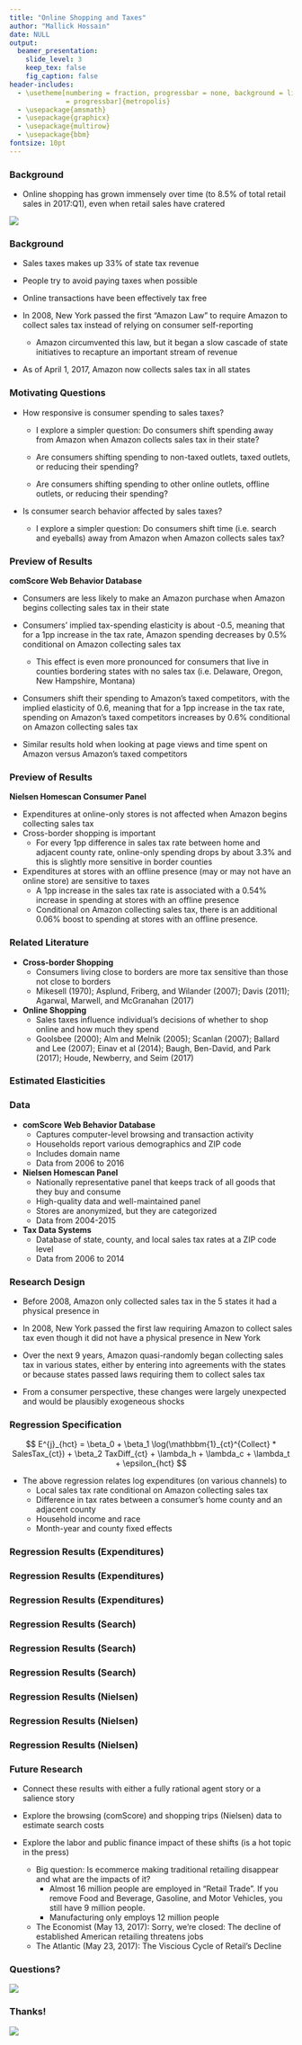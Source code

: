 ```yaml
---
title: "Online Shopping and Taxes"
author: "Mallick Hossain"
date: NULL
output:
  beamer_presentation:
    slide_level: 3
    keep_tex: false
    fig_caption: false
header-includes:
  - \usetheme[numbering = fraction, progressbar = none, background = light, sectionpage
              = progressbar]{metropolis}
  - \usepackage{amsmath}
  - \usepackage{graphicx}
  - \usepackage{multirow}
  - \usepackage{bbm}
fontsize: 10pt
---
```


### Background
* Online shopping has grown immensely over time (to 8.5% of total retail sales in 2017:Q1), even when retail sales have cratered

\centering
![](/home/mallick/Dropbox/Research/OnlineShopping/code/5_figures/retailOnline.png)

### Background
* Sales taxes makes up 33% of state tax revenue    

* People try to avoid paying taxes when possible^\textcolor{blue}{[Citation needed]}^  
* Online transactions have been effectively tax free  
* In 2008, New York passed the first "Amazon Law" to require Amazon to collect sales tax instead of relying on consumer self-reporting  
    + Amazon circumvented this law, but it began a slow cascade of state initiatives to recapture an important stream of revenue  
* As of April 1, 2017, Amazon now collects sales tax in all states

### Motivating Questions
* How responsive is consumer spending to sales taxes?

    + I explore a simpler question: Do consumers shift spending away from Amazon when Amazon collects sales tax in their state?
    
    + Are consumers shifting spending to non-taxed outlets, taxed outlets, or reducing their spending?
    
    + Are consumers shifting spending to other online outlets, offline outlets, or reducing their spending?

* Is consumer search behavior affected by sales taxes?
    
    + I explore a simpler question: Do consumers shift time (i.e. search and eyeballs) away from Amazon when Amazon collects sales tax?

### Preview of Results

**comScore Web Behavior Database**

* Consumers are less likely to make an Amazon purchase when Amazon begins collecting sales tax in their state

* Consumers' implied tax-spending elasticity is about -0.5, meaning that for a 1pp increase in the tax rate, Amazon spending decreases by 0.5% conditional on Amazon collecting sales tax 
    + This effect is even more pronounced for consumers that live in counties bordering states with no sales tax (i.e. Delaware, Oregon, New Hampshire, Montana)
* Consumers shift their spending to Amazon's taxed competitors, with the implied elasticity of 0.6, meaning that for a 1pp increase in the tax rate, spending on Amazon's taxed competitors increases by 0.6% conditional on Amazon collecting sales tax
* Similar results hold when looking at page views and time spent on Amazon versus Amazon's taxed competitors

### Preview of Results

**Nielsen Homescan Consumer Panel**

* Expenditures at online-only stores is not affected when Amazon begins collecting sales tax
* Cross-border shopping is important
    + For every 1pp difference in sales tax rate between home and adjacent county rate, online-only spending drops by about 3.3% and this is slightly more sensitive in border counties
* Expenditures at stores with an offline presence (may or may not have an online store) are sensitive to taxes
    + A 1pp increase in the sales tax rate is associated with a 0.54% increase in spending at stores with an offline presence
    + Conditional on Amazon collecting sales tax, there is an additional 0.06% boost to spending at stores with an offline presence.
    

### Related Literature
* **Cross-border Shopping**
    + Consumers living close to borders are more tax sensitive than those not close to borders
    + Mikesell (1970); Asplund, Friberg, and Wilander (2007); Davis (2011); Agarwal, Marwell, and McGranahan (2017)

* **Online Shopping**
    + Sales taxes influence individual's decisions of whether to shop online and how much they spend
    + Goolsbee (2000); Alm and Melnik (2005); Scanlan (2007); Ballard and Lee (2007); Einav et al (2014); Baugh, Ben-David, and Park (2017); Houde, Newberry, and Seim (2017)
    
### Estimated Elasticities

\begin{table}[]
\centering
\caption{Cross-Border Shopping Elasticities}
\label{tab:elasticity}
\resizebox{\linewidth}{!}{
\begin{tabular}{lll}
\hline
Elasticity Type           & Paper                     & Estimate     \\ \hline
\multirow{6}{3.5cm}{Cross-border Price-Expenditure} &
Asplund, Friberg, Wilander (2007) -- Foreign price    & 0.2 to 0.5   \\  
& Asplund, Friberg, Wilander (2007) -- Domestic price & -0.2 to -1.3 \\
& Agarwal, Marwell, McGranahan (2017)                 & -2 to -30    \\
& Davis (2011)                                        & -2.2 to -3.6 \\
& Agarwal, Chomsisengphet, Qian, Xu (2017)            & -2.3         \\
& Mikesell (1970)                                     & -6.3         \\ \hline
\multirow{5}{3.5cm}{Tax-Purchase} &
Scanlan (2007)                                        &  0.0          \\
& Ballard \& Lee (2007)                               & -0.2          \\
& Alm \& Melnik (2005)                                & -0.5          \\
& Einav, Knoepfle, Levin, \& Sundaresan (2014)        & -1.8          \\
& Goolsbee (2000)                                     & -2.3          \\ \hline
\multirow{4}{3.5cm}{Tax-Price} &
\textbf{Hossain (2017) - non-Amazon spending}         & \textbf{0.6}  \\
& \textbf{Hossain (2017) - Amazon spending}           & \textbf{-0.5} \\
& Baugh, Ben-David, \& Park (2017)                    & -1.2 to -1.4  \\
& Houde, Newberry, \& Seim (2017)                     & -1.3          \\ \hline
\end{tabular}}
\end{table}

### Data
* **comScore Web Behavior Database**
    + Captures computer-level browsing and transaction activity 
    + Households report various demographics and ZIP code
    + Includes domain name
    + Data from 2006 to 2016
    
* **Nielsen Homescan Panel**
    + Nationally representative panel that keeps track of all goods that they buy and consume
    + High-quality data and well-maintained panel
    + Stores are anonymized, but they are categorized
    + Data from 2004-2015
    
* **Tax Data Systems**
    + Database of state, county, and local sales tax rates at a ZIP code level
    + Data from 2006 to 2014
    
### Research Design
* Before 2008, Amazon only collected sales tax in the 5 states it had a physical presence in

* In 2008, New York passed the first law requiring Amazon to collect sales tax even though it did not have a physical presence in New York

* Over the next 9 years, Amazon quasi-randomly began collecting sales tax in various states, either by entering into agreements with the states or because states passed laws requiring them to collect sales tax

* From a consumer perspective, these changes were largely unexpected and would be plausibly exogeneous shocks

### Regression Specification

$$
E^{j}_{hct} = \beta_0 + \beta_1 \log(\mathbbm{1}_{ct}^{Collect} * SalesTax_{ct}) +
\beta_2 TaxDiff_{ct} + \lambda_h + \lambda_c + \lambda_t + \epsilon_{hct}
$$

* The above regression relates log expenditures (on various channels) to 
    + Local sales tax rate conditional on Amazon collecting sales tax
    + Difference in tax rates between a consumer's home county and an adjacent county
    + Household income and race
    + Month-year and county fixed effects

### Regression Results (Expenditures)
\begin{table}[!htbp] \centering 
  \caption{Amazon Expenditures} 
  \label{} 
\resizebox{0.98\textwidth}{!}{
\begin{tabular}{@{\extracolsep{5pt}}lccccccccc} 
\\[-1.8ex]\hline 
\hline \\[-1.8ex] 
 & \multicolumn{9}{c}{\textit{Dependent variable:}} \\ 
\cline{2-10} 
\\[-1.8ex] & \multicolumn{9}{c}{Log Expenditures} \\ 
 & \multicolumn{5}{c}{All Counties} & \multicolumn{4}{c}{Border Counties} \\ 
\\[-1.8ex] & (1) & (2) & (3) & (4) & (5) & (6) & (7) & (8) & (9)\\ 
\hline \\[-1.8ex] 
 Collect & $-$0.037$^{***}$ &  &  &  &  & $-$0.233$^{**}$ &  &  &  \\ 
  & (0.011) &  &  &  &  & (0.105) &  &  &  \\ 
  & & & & & & & & & \\ 
 Log(1 + Sales Tax) &  & 0.525 &  &  &  &  & $-$12.144$^{*}$ &  & $-$12.267$^{*}$ \\ 
  &  & (1.198) &  &  &  &  & (6.498) &  & (6.494) \\ 
  & & & & & & & & & \\ 
 Log(1 + Sales Tax * Collect) &  &  & $-$0.500$^{**}$ & $-$0.498$^{**}$ & $-$0.498$^{**}$ &  &  & $-$3.892$^{**}$ & $-$3.920$^{**}$ \\ 
  &  &  & (0.233) & (0.233) & (0.233) &  &  & (1.729) & (1.728) \\ 
  & & & & & & & & & \\ 
 Tax Diff &  &  &  & $-$0.346 &  &  &  &  &  \\ 
  &  &  &  & (1.440) &  &  &  &  &  \\ 
  & & & & & & & & & \\ 
 Tax Ratio &  &  &  &  & $-$0.392 &  &  &  &  \\ 
  &  &  &  &  & (1.510) &  &  &  &  \\ 
  & & & & & & & & & \\ 
\hline \\[-1.8ex] 
Observations & 156,462 & 99,541 & 99,541 & 99,541 & 99,541 & 3,443 & 3,443 & 3,443 & 3,443 \\ 
R$^{2}$ & 0.067 & 0.064 & 0.065 & 0.065 & 0.065 & 0.102 & 0.101 & 0.102 & 0.103 \\ 
Adjusted R$^{2}$ & 0.051 & 0.040 & 0.040 & 0.040 & 0.040 & 0.061 & 0.061 & 0.061 & 0.062 \\ 
\hline 
\hline \\[-1.8ex] 
\textit{Note:}  & \multicolumn{9}{l}{$^{*}$p$<$0.1; $^{**}$p$<$0.05; $^{***}$p$<$0.01} \\ 
 & \multicolumn{9}{l}{Household race and income as well as month-year, county, and product category} \\ 
 & \multicolumn{9}{l}{fixed effects are included in the above regressions and standard errors are} \\ 
 & \multicolumn{9}{l}{clustered at the year-month and county level.} \\ 
\end{tabular}}
\end{table} 

### Regression Results (Expenditures)
\begin{table}[!htbp] \centering 
  \caption{Taxed Non-Amazon Expenditures} 
  \label{} 
\resizebox{0.98\textwidth}{!}{
\begin{tabular}{@{\extracolsep{5pt}}lccccccccc} 
\\[-1.8ex]\hline 
\hline \\[-1.8ex] 
 & \multicolumn{9}{c}{\textit{Dependent variable:}} \\ 
\cline{2-10} 
\\[-1.8ex] & \multicolumn{9}{c}{Log Expenditures} \\ 
 & \multicolumn{5}{c}{All Counties} & \multicolumn{4}{c}{Border Counties} \\ 
\\[-1.8ex] & (1) & (2) & (3) & (4) & (5) & (6) & (7) & (8) & (9)\\ 
\hline \\[-1.8ex] 
 Collect & 0.002 &  &  &  &  & 0.081 &  &  &  \\ 
  & (0.010) &  &  &  &  & (0.124) &  &  &  \\ 
  & & & & & & & & & \\ 
 Log(1 + Sales Tax) &  & $-$1.147 &  &  &  &  & 3.427 &  & 3.297 \\ 
  &  & (0.816) &  &  &  &  & (5.174) &  & (5.177) \\ 
  & & & & & & & & & \\ 
 Log(1 + Sales Tax * Collect) &  &  & 0.583$^{***}$ & 0.586$^{***}$ & 0.586$^{***}$ &  &  & 1.681 & 1.640 \\ 
  &  &  & (0.184) & (0.184) & (0.184) &  &  & (2.050) & (2.051) \\ 
  & & & & & & & & & \\ 
 Tax Diff &  &  &  & $-$0.580 &  &  &  &  &  \\ 
  &  &  &  & (1.013) &  &  &  &  &  \\ 
  & & & & & & & & & \\ 
 Tax Ratio &  &  &  &  & $-$0.601 &  &  &  &  \\ 
  &  &  &  &  & (1.063) &  &  &  &  \\ 
  & & & & & & & & & \\ 
\hline \\[-1.8ex] 
Observations & 227,411 & 181,217 & 181,217 & 181,217 & 181,217 & 5,584 & 5,584 & 5,584 & 5,584 \\ 
R$^{2}$ & 0.044 & 0.048 & 0.048 & 0.048 & 0.048 & 0.059 & 0.059 & 0.059 & 0.059 \\ 
Adjusted R$^{2}$ & 0.032 & 0.033 & 0.033 & 0.033 & 0.033 & 0.032 & 0.032 & 0.032 & 0.032 \\ 
\hline 
\hline \\[-1.8ex] 
\textit{Note:}  & \multicolumn{9}{l}{$^{*}$p$<$0.1; $^{**}$p$<$0.05; $^{***}$p$<$0.01} \\ 
 & \multicolumn{9}{l}{Household race and income as well as month-year, county, and product category} \\ 
 & \multicolumn{9}{l}{fixed effects are included in the above regressions and standard errors are} \\ 
 & \multicolumn{9}{l}{clustered at the year-month and county level.} \\ 
\end{tabular}}
\end{table} 

### Regression Results (Expenditures)
\begin{table}[!htbp] \centering 
  \caption{Non-Taxed Non-Amazon Expenditures} 
  \label{} 
  \resizebox{0.98\textwidth}{!}{
\begin{tabular}{@{\extracolsep{5pt}}lccccccccc} 
\\[-1.8ex]\hline 
\hline \\[-1.8ex] 
 & \multicolumn{9}{c}{\textit{Dependent variable:}} \\ 
\cline{2-10} 
\\[-1.8ex] & \multicolumn{9}{c}{Log Expenditures} \\ 
 & \multicolumn{5}{c}{All Counties} & \multicolumn{4}{c}{Border Counties} \\ 
\\[-1.8ex] & (1) & (2) & (3) & (4) & (5) & (6) & (7) & (8) & (9)\\ 
\hline \\[-1.8ex] 
 Collect & 0.006 &  &  &  &  & $-$0.182 &  &  &  \\ 
  & (0.011) &  &  &  &  & (0.130) &  &  &  \\ 
  & & & & & & & & & \\ 
 Log(1 + Sales Tax) &  & $-$0.265 &  &  &  &  & 19.211$^{***}$ &  & 19.446$^{***}$ \\ 
  &  & (0.894) &  &  &  &  & (5.694) &  & (5.698) \\ 
  & & & & & & & & & \\ 
 Log(1 + Sales Tax * Collect) &  &  & $-$0.084 & $-$0.083 & $-$0.083 &  &  & $-$2.087 & $-$2.352 \\ 
  &  &  & (0.216) & (0.216) & (0.216) &  &  & (2.104) & (2.103) \\ 
  & & & & & & & & & \\ 
 Tax Diff &  &  &  & $-$0.192 &  &  &  &  &  \\ 
  &  &  &  & (1.126) &  &  &  &  &  \\ 
  & & & & & & & & & \\ 
 Tax Ratio &  &  &  &  & $-$0.161 &  &  &  &  \\ 
  &  &  &  &  & (1.182) &  &  &  &  \\ 
  & & & & & & & & & \\ 
\hline \\[-1.8ex] 
Observations & 213,613 & 167,907 & 167,907 & 167,907 & 167,907 & 4,914 & 4,914 & 4,914 & 4,914 \\ 
R$^{2}$ & 0.037 & 0.043 & 0.043 & 0.043 & 0.043 & 0.063 & 0.065 & 0.063 & 0.065 \\ 
Adjusted R$^{2}$ & 0.024 & 0.027 & 0.027 & 0.027 & 0.027 & 0.033 & 0.035 & 0.032 & 0.035 \\ 
\hline 
\hline \\[-1.8ex] 
\textit{Note:}  & \multicolumn{9}{l}{$^{*}$p$<$0.1; $^{**}$p$<$0.05; $^{***}$p$<$0.01} \\ 
 & \multicolumn{9}{l}{Household race and income as well as month-year, county, and product category} \\ 
 & \multicolumn{9}{l}{fixed effects are included in the above regressions and standard errors are} \\ 
 & \multicolumn{9}{l}{clustered at the year-month and county level.} \\ 
\end{tabular} }
\end{table} 

### Regression Results (Search)
\begin{table}[!htbp] \centering 
  \caption{Amazon Search Duration} 
  \label{} 
  \resizebox{0.98\textwidth}{!}{
\begin{tabular}{@{\extracolsep{5pt}}lccccccccc} 
\\[-1.8ex]\hline 
\hline \\[-1.8ex] 
 & \multicolumn{9}{c}{\textit{Dependent variable:}} \\ 
\cline{2-10} 
\\[-1.8ex] & \multicolumn{9}{c}{Log Expenditures} \\ 
 & \multicolumn{5}{c}{All Counties} & \multicolumn{4}{c}{Border Counties} \\ 
\\[-1.8ex] & (1) & (2) & (3) & (4) & (5) & (6) & (7) & (8) & (9)\\ 
\hline \\[-1.8ex] 
 Collect & $-$0.030$^{***}$ &  &  &  &  & $-$0.290$^{***}$ &  &  &  \\ 
  & (0.010) &  &  &  &  & (0.100) &  &  &  \\ 
  & & & & & & & & & \\ 
 Log(1 + Sales Tax) &  & $-$1.782 &  &  &  &  & $-$20.383$^{***}$ &  & $-$20.537$^{***}$ \\ 
  &  & (1.096) &  &  &  &  & (6.214) &  & (6.207) \\ 
  & & & & & & & & & \\ 
 Log(1 + Sales Tax * Collect) &  &  & $-$0.401$^{*}$ & $-$0.401$^{*}$ & $-$0.401$^{*}$ &  &  & $-$4.857$^{***}$ & $-$4.902$^{***}$ \\ 
  &  &  & (0.213) & (0.214) & (0.213) &  &  & (1.654) & (1.652) \\ 
  & & & & & & & & & \\ 
 Tax Diff &  &  &  & 0.037 &  &  &  &  &  \\ 
  &  &  &  & (1.318) &  &  &  &  &  \\ 
  & & & & & & & & & \\ 
 Tax Ratio &  &  &  &  & 0.063 &  &  &  &  \\ 
  &  &  &  &  & (1.382) &  &  &  &  \\ 
  & & & & & & & & & \\ 
\hline \\[-1.8ex] 
Observations & 156,462 & 99,541 & 99,541 & 99,541 & 99,541 & 3,443 & 3,443 & 3,443 & 3,443 \\ 
R$^{2}$ & 0.076 & 0.082 & 0.082 & 0.082 & 0.082 & 0.118 & 0.118 & 0.118 & 0.121 \\ 
Adjusted R$^{2}$ & 0.060 & 0.057 & 0.057 & 0.057 & 0.057 & 0.078 & 0.079 & 0.078 & 0.081 \\ 
\hline 
\hline \\[-1.8ex] 
\textit{Note:}  & \multicolumn{9}{l}{$^{*}$p$<$0.1; $^{**}$p$<$0.05; $^{***}$p$<$0.01} \\ 
 & \multicolumn{9}{l}{Household race and income as well as month-year, county, and product category} \\ 
 & \multicolumn{9}{l}{fixed effects are included in the above regressions and standard errors are} \\ 
 & \multicolumn{9}{l}{clustered at the year-month and county level.} \\ 
\end{tabular} }
\end{table} 

### Regression Results (Search)
\begin{table}[!htbp] \centering 
  \caption{Taxed Non-Amazon Search Duration} 
  \label{} 
  \resizebox{0.98\textwidth}{!}{
\begin{tabular}{@{\extracolsep{5pt}}lccccccccc} 
\\[-1.8ex]\hline 
\hline \\[-1.8ex] 
 & \multicolumn{9}{c}{\textit{Dependent variable:}} \\ 
\cline{2-10} 
\\[-1.8ex] & \multicolumn{9}{c}{Log Expenditures} \\ 
 & \multicolumn{5}{c}{All Counties} & \multicolumn{4}{c}{Border Counties} \\ 
\\[-1.8ex] & (1) & (2) & (3) & (4) & (5) & (6) & (7) & (8) & (9)\\ 
\hline \\[-1.8ex] 
 Collect & 0.011 &  &  &  &  & $-$0.029 &  &  &  \\ 
  & (0.009) &  &  &  &  & (0.106) &  &  &  \\ 
  & & & & & & & & & \\ 
 Log(1 + Sales Tax) &  & 0.270 &  &  &  &  & 16.928$^{***}$ &  & 16.964$^{***}$ \\ 
  &  & (0.706) &  &  &  &  & (4.405) &  & (4.407) \\ 
  & & & & & & & & & \\ 
 Log(1 + Sales Tax * Collect) &  &  & 0.094 & 0.091 & 0.091 &  &  & $-$0.236 & $-$0.447 \\ 
  &  &  & (0.159) & (0.159) & (0.159) &  &  & (1.747) & (1.746) \\ 
  & & & & & & & & & \\ 
 Tax Diff &  &  &  & 0.580 &  &  &  &  &  \\ 
  &  &  &  & (0.877) &  &  &  &  &  \\ 
  & & & & & & & & & \\ 
 Tax Ratio &  &  &  &  & 0.692 &  &  &  &  \\ 
  &  &  &  &  & (0.921) &  &  &  &  \\ 
  & & & & & & & & & \\ 
\hline \\[-1.8ex] 
Observations & 227,411 & 181,217 & 181,217 & 181,217 & 181,217 & 5,584 & 5,584 & 5,584 & 5,584 \\ 
R$^{2}$ & 0.046 & 0.052 & 0.052 & 0.052 & 0.052 & 0.059 & 0.061 & 0.059 & 0.061 \\ 
Adjusted R$^{2}$ & 0.034 & 0.037 & 0.037 & 0.037 & 0.037 & 0.032 & 0.035 & 0.032 & 0.035 \\ 
\hline 
\hline \\[-1.8ex] 
\textit{Note:}  & \multicolumn{9}{l}{$^{*}$p$<$0.1; $^{**}$p$<$0.05; $^{***}$p$<$0.01} \\ 
 & \multicolumn{9}{l}{Household race and income as well as month-year, county, and product category} \\ 
 & \multicolumn{9}{l}{fixed effects are included in the above regressions and standard errors are} \\ 
 & \multicolumn{9}{l}{clustered at the year-month and county level.} \\ 
\end{tabular} }
\end{table} 

### Regression Results (Search)
\begin{table}[!htbp] \centering 
  \caption{Non-Taxed Non-Amazon Search Duration} 
  \label{} 
  \resizebox{0.98\textwidth}{!}{
\begin{tabular}{@{\extracolsep{5pt}}lccccccccc} 
\\[-1.8ex]\hline 
\hline \\[-1.8ex] 
 & \multicolumn{9}{c}{\textit{Dependent variable:}} \\ 
\cline{2-10} 
\\[-1.8ex] & \multicolumn{9}{c}{Log Expenditures} \\ 
 & \multicolumn{5}{c}{All Counties} & \multicolumn{4}{c}{Border Counties} \\ 
\\[-1.8ex] & (1) & (2) & (3) & (4) & (5) & (6) & (7) & (8) & (9)\\ 
\hline \\[-1.8ex] 
 Collect & 0.018 &  &  &  &  & 0.112 &  &  &  \\ 
  & (0.013) &  &  &  &  & (0.155) &  &  &  \\ 
  & & & & & & & & & \\ 
 Log(1 + Sales Tax) &  & 2.690$^{***}$ &  &  &  &  & $-$1.413 &  & $-$1.629 \\ 
  &  & (1.029) &  &  &  &  & (6.811) &  & (6.815) \\ 
  & & & & & & & & & \\ 
 Log(1 + Sales Tax * Collect) &  &  & 0.592$^{**}$ & 0.588$^{**}$ & 0.588$^{**}$ &  &  & 2.139 & 2.161 \\ 
  &  &  & (0.248) & (0.248) & (0.248) &  &  & (2.514) & (2.516) \\ 
  & & & & & & & & & \\ 
 Tax Diff &  &  &  & 1.480 &  &  &  &  &  \\ 
  &  &  &  & (1.295) &  &  &  &  &  \\ 
  & & & & & & & & & \\ 
 Tax Ratio &  &  &  &  & 1.517 &  &  &  &  \\ 
  &  &  &  &  & (1.360) &  &  &  &  \\ 
  & & & & & & & & & \\ 
\hline \\[-1.8ex] 
Observations & 213,613 & 167,907 & 167,907 & 167,907 & 167,907 & 4,914 & 4,914 & 4,914 & 4,914 \\ 
R$^{2}$ & 0.075 & 0.075 & 0.075 & 0.075 & 0.075 & 0.090 & 0.090 & 0.091 & 0.091 \\ 
Adjusted R$^{2}$ & 0.062 & 0.060 & 0.060 & 0.060 & 0.060 & 0.061 & 0.061 & 0.061 & 0.061 \\ 
\hline 
\hline \\[-1.8ex] 
\textit{Note:}  & \multicolumn{9}{l}{$^{*}$p$<$0.1; $^{**}$p$<$0.05; $^{***}$p$<$0.01} \\ 
 & \multicolumn{9}{l}{Household race and income as well as month-year, county, and product category} \\ 
 & \multicolumn{9}{l}{fixed effects are included in the above regressions and standard errors are} \\ 
 & \multicolumn{9}{l}{clustered at the year-month and county level.} \\ 
\end{tabular} }
\end{table} 

### Regression Results (Nielsen)
\begin{table}[!htbp] \centering 
  \caption{Online Expenditures} 
  \label{} 
  \resizebox{0.98\textwidth}{!}{
\begin{tabular}{@{\extracolsep{5pt}}lcccccccccc} 
\\[-1.8ex]\hline 
\hline \\[-1.8ex] 
 & \multicolumn{10}{c}{\textit{Dependent variable:}} \\ 
\cline{2-11} 
\\[-1.8ex] & \multicolumn{10}{c}{Log Expenditures} \\ 
 & \multicolumn{6}{c}{All Counties} & \multicolumn{4}{c}{Border Counties} \\ 
\\[-1.8ex] & (1) & (2) & (3) & (4) & (5) & (6) & (7) & (8) & (9) & (10)\\ 
\hline \\[-1.8ex] 
 Collect & 0.010 &  &  &  &  &  & $-$0.235$^{***}$ &  &  &  \\ 
  & (0.006) &  &  &  &  &  & (0.055) &  &  &  \\ 
  & & & & & & & & & & \\ 
 Log(1 + Sales Tax) &  & $-$0.392 &  & $-$0.356 &  &  &  & $-$4.088 &  & $-$4.010 \\ 
  &  & (0.590) &  & (0.592) &  &  &  & (3.860) &  & (3.857) \\ 
  & & & & & & & & & & \\ 
 Log(1 + Sales Tax * Collect) &  &  & $-$0.095 & $-$0.090 & $-$0.055 & $-$0.056 &  &  & $-$4.022$^{***}$ & $-$4.018$^{***}$ \\ 
  &  &  & (0.112) & (0.113) & (0.113) & (0.113) &  &  & (0.910) & (0.910) \\ 
  & & & & & & & & & & \\ 
 Tax Diff &  &  &  &  & $-$3.339$^{***}$ &  &  &  &  &  \\ 
  &  &  &  &  & (0.693) &  &  &  &  &  \\ 
  & & & & & & & & & & \\ 
 Tax Ratio &  &  &  &  &  & $-$3.534$^{***}$ &  &  &  &  \\ 
  &  &  &  &  &  & (0.728) &  &  &  &  \\ 
  & & & & & & & & & & \\ 
\hline \\[-1.8ex] 
Observations & 618,386 & 444,606 & 444,606 & 444,606 & 444,606 & 444,606 & 12,131 & 12,131 & 12,131 & 12,131 \\ 
R$^{2}$ & 0.064 & 0.072 & 0.072 & 0.072 & 0.072 & 0.072 & 0.099 & 0.097 & 0.099 & 0.099 \\ 
Adjusted R$^{2}$ & 0.059 & 0.067 & 0.067 & 0.067 & 0.067 & 0.067 & 0.086 & 0.085 & 0.087 & 0.087 \\ 
\hline 
\hline \\[-1.8ex] 
\textit{Note:}  & \multicolumn{10}{l}{$^{*}$p$<$0.1; $^{**}$p$<$0.05; $^{***}$p$<$0.01} \\ 
 & \multicolumn{10}{l}{Household race and income as well as month-year, county, and product category} \\ 
 & \multicolumn{10}{l}{fixed effects are included in the above regressions and standard errors are} \\ 
 & \multicolumn{10}{l}{clustered at the year-month and county level.} \\ 
\end{tabular} }
\end{table} 

### Regression Results (Nielsen)
\begin{table}[!htbp] \centering 
  \caption{Offline Expenditures} 
  \label{} 
  \resizebox{0.98\textwidth}{!}{
\begin{tabular}{@{\extracolsep{5pt}}lcccccccccc} 
\\[-1.8ex]\hline 
\hline \\[-1.8ex] 
 & \multicolumn{10}{c}{\textit{Dependent variable:}} \\ 
\cline{2-11} 
\\[-1.8ex] & \multicolumn{10}{c}{Log Expenditures} \\ 
 & \multicolumn{6}{c}{All Counties} & \multicolumn{4}{c}{Border Counties} \\ 
\\[-1.8ex] & (1) & (2) & (3) & (4) & (5) & (6) & (7) & (8) & (9) & (10)\\ 
\hline \\[-1.8ex] 
 Collect & 0.008$^{***}$ &  &  &  &  &  & $-$0.002 &  &  &  \\ 
  & (0.001) &  &  &  &  &  & (0.014) &  &  &  \\ 
  & & & & & & & & & & \\ 
 Log(1 + Sales Tax) &  & 0.545$^{***}$ &  & 0.530$^{***}$ &  &  &  & $-$1.672$^{**}$ &  & $-$1.675$^{**}$ \\ 
  &  & (0.119) &  & (0.119) &  &  &  & (0.800) &  & (0.800) \\ 
  & & & & & & & & & & \\ 
 Log(1 + Sales Tax * Collect) &  &  & 0.064$^{**}$ & 0.057$^{**}$ & 0.062$^{**}$ & 0.062$^{**}$ &  &  & 0.031 & 0.042 \\ 
  &  &  & (0.026) & (0.026) & (0.026) & (0.026) &  &  & (0.227) & (0.227) \\ 
  & & & & & & & & & & \\ 
 Tax Diff &  &  &  &  & 0.174 &  &  &  &  &  \\ 
  &  &  &  &  & (0.144) &  &  &  &  &  \\ 
  & & & & & & & & & & \\ 
 Tax Ratio &  &  &  &  &  & 0.182 &  &  &  &  \\ 
  &  &  &  &  &  & (0.152) &  &  &  &  \\ 
  & & & & & & & & & & \\ 
\hline \\[-1.8ex] 
Observations & 6,001,547 & 4,209,893 & 4,209,893 & 4,209,893 & 4,209,893 & 4,209,893 & 107,630 & 107,630 & 107,630 & 107,630 \\ 
R$^{2}$ & 0.088 & 0.091 & 0.091 & 0.091 & 0.091 & 0.091 & 0.094 & 0.094 & 0.094 & 0.094 \\ 
Adjusted R$^{2}$ & 0.088 & 0.090 & 0.090 & 0.090 & 0.090 & 0.090 & 0.093 & 0.093 & 0.093 & 0.093 \\ 
\hline 
\hline \\[-1.8ex] 
\textit{Note:}  & \multicolumn{10}{l}{$^{*}$p$<$0.1; $^{**}$p$<$0.05; $^{***}$p$<$0.01} \\ 
 & \multicolumn{10}{l}{Household race and income as well as month-year, county, and product category} \\ 
 & \multicolumn{10}{l}{fixed effects are included in the above regressions and standard errors are} \\ 
 & \multicolumn{10}{l}{clustered at the year-month and county level.} \\ 
\end{tabular} }
\end{table} 

### Regression Results (Nielsen)
\begin{table}[!htbp] \centering 
  \caption{Total Expenditures} 
  \label{} 
  \resizebox{0.98\textwidth}{!}{
\begin{tabular}{@{\extracolsep{5pt}}lcccccccccc} 
\\[-1.8ex]\hline 
\hline \\[-1.8ex] 
 & \multicolumn{10}{c}{\textit{Dependent variable:}} \\ 
\cline{2-11} 
\\[-1.8ex] & \multicolumn{10}{c}{Log Expenditures} \\ 
 & \multicolumn{6}{c}{All Counties} & \multicolumn{4}{c}{Border Counties} \\ 
\\[-1.8ex] & (1) & (2) & (3) & (4) & (5) & (6) & (7) & (8) & (9) & (10)\\ 
\hline \\[-1.8ex] 
 Collect & 0.010$^{***}$ &  &  &  &  &  & 0.004 &  &  &  \\ 
  & (0.001) &  &  &  &  &  & (0.014) &  &  &  \\ 
  & & & & & & & & & & \\ 
 Log(1 + Sales Tax) &  & 0.616$^{***}$ &  & 0.597$^{***}$ &  &  &  & $-$1.814$^{**}$ &  & $-$1.823$^{**}$ \\ 
  &  & (0.118) &  & (0.118) &  &  &  & (0.798) &  & (0.798) \\ 
  & & & & & & & & & & \\ 
 Log(1 + Sales Tax * Collect) &  &  & 0.085$^{***}$ & 0.078$^{***}$ & 0.084$^{***}$ & 0.084$^{***}$ &  &  & 0.108 & 0.120 \\ 
  &  &  & (0.026) & (0.026) & (0.026) & (0.026) &  &  & (0.227) & (0.227) \\ 
  & & & & & & & & & & \\ 
 Tax Diff &  &  &  &  & 0.112 &  &  &  &  &  \\ 
  &  &  &  &  & (0.144) &  &  &  &  &  \\ 
  & & & & & & & & & & \\ 
 Tax Ratio &  &  &  &  &  & 0.115 &  &  &  &  \\ 
  &  &  &  &  &  & (0.151) &  &  &  &  \\ 
  & & & & & & & & & & \\ 
\hline \\[-1.8ex] 
Observations & 6,006,028 & 4,213,437 & 4,213,437 & 4,213,437 & 4,213,437 & 4,213,437 & 107,711 & 107,711 & 107,711 & 107,711 \\ 
R$^{2}$ & 0.089 & 0.091 & 0.091 & 0.091 & 0.091 & 0.091 & 0.095 & 0.095 & 0.095 & 0.095 \\ 
Adjusted R$^{2}$ & 0.088 & 0.091 & 0.091 & 0.091 & 0.091 & 0.091 & 0.093 & 0.093 & 0.093 & 0.093 \\ 
\hline 
\hline \\[-1.8ex] 
\textit{Note:}  & \multicolumn{10}{l}{$^{*}$p$<$0.1; $^{**}$p$<$0.05; $^{***}$p$<$0.01} \\ 
 & \multicolumn{10}{l}{Household race and income as well as month-year, county, and product category} \\ 
 & \multicolumn{10}{l}{fixed effects are included in the above regressions and standard errors are} \\ 
 & \multicolumn{10}{l}{clustered at the year-month and county level.} \\ 
\end{tabular} }
\end{table} 

### Future Research
* Connect these results with either a fully rational agent story or a salience story

* Explore the browsing (comScore) and shopping trips (Nielsen) data to estimate search costs

* Explore the labor and public finance impact of these shifts (is a hot topic in the press)
    + Big question: Is ecommerce making traditional retailing disappear and what are the impacts of it? 
        * Almost 16 million people are employed in "Retail Trade". If you remove Food and Beverage, Gasoline, and Motor Vehicles, you still have 9 million people.
        * Manufacturing only employs 12 million people
    + The Economist (May 13, 2017): Sorry, we're closed: The decline of established American retailing threatens jobs
    + The Atlantic (May 23, 2017): The Viscious Cycle of Retail's Decline

### Questions?
\centering
![](./question.jpg)

### Thanks!
\centering
![](./thanks.png)
